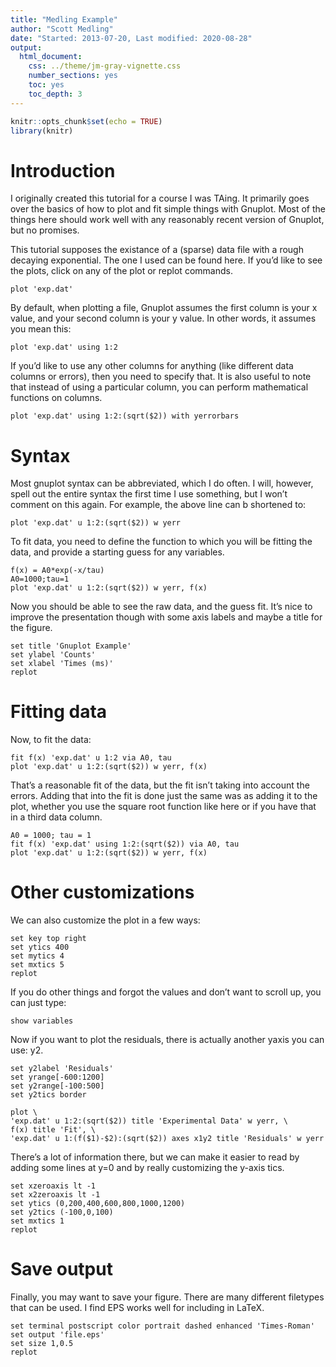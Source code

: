 ```yaml
---
title: "Medling Example"
author: "Scott Medling"
date: "Started: 2013-07-20, Last modified: 2020-08-28"
output:
  html_document:
    css: ../theme/jm-gray-vignette.css
    number_sections: yes
    toc: yes
    toc_depth: 3
---
```


```r
knitr::opts_chunk$set(echo = TRUE)
library(knitr)
```

# Introduction

I originally created this tutorial for a course I was TAing. It primarily
goes over the basics of how to plot and fit simple things with Gnuplot.
Most of the things here should work well with any reasonably recent
version of Gnuplot, but no promises.

This tutorial supposes the existance of a (sparse) data file with a rough
decaying exponential. The one I used can be found here. If you'd like to
see the plots, click on any of the plot or replot commands.


```
plot 'exp.dat'
```

By default, when plotting a file, Gnuplot assumes the first column is
your x value, and your second column is your y value. In other words,
it assumes you mean this:

```
plot 'exp.dat' using 1:2
```

If you'd like to use any other columns for anything (like different data
columns or errors), then you need to specify that. It is also useful to
note that instead of using a particular column, you can perform
mathematical functions on columns.

```
plot 'exp.dat' using 1:2:(sqrt($2)) with yerrorbars
```

# Syntax

Most gnuplot syntax can be abbreviated, which I do often. I will,
however, spell out the entire syntax the first time I use something,
but I won't comment on this again. For example, the above line can b
shortened to:

```
plot 'exp.dat' u 1:2:(sqrt($2)) w yerr
```

To fit data, you need to define the function to which you will be
fitting the data, and provide a starting guess for any variables.

```
f(x) = A0*exp(-x/tau)
A0=1000;tau=1
plot 'exp.dat' u 1:2:(sqrt($2)) w yerr, f(x)
```

Now you should be able to see the raw data, and the guess fit. It's nice
to improve the presentation though with some axis labels and maybe a
title for the figure.


```
set title 'Gnuplot Example'
set ylabel 'Counts'
set xlabel 'Times (ms)'
replot
```

# Fitting data

Now, to fit the data:

```
fit f(x) 'exp.dat' u 1:2 via A0, tau
plot 'exp.dat' u 1:2:(sqrt($2)) w yerr, f(x)
```

That's a reasonable fit of the data, but the fit isn't taking into
account the errors. Adding that into the fit is done just the same
was as adding it to the plot, whether you use the square root function
like here or if you have that in a third data column.

```
A0 = 1000; tau = 1
fit f(x) 'exp.dat' using 1:2:(sqrt($2)) via A0, tau
plot 'exp.dat' u 1:2:(sqrt($2)) w yerr, f(x)
```

# Other customizations

We can also customize the plot in a few ways:

```
set key top right
set ytics 400
set mytics 4
set mxtics 5
replot
```

If you do other things and forgot the values and don't want to scroll
up, you can just type:

```
show variables
```

Now if you want to plot the residuals, there is actually another yaxis
you can use: y2.

```
set y2label 'Residuals'
set yrange[-600:1200]
set y2range[-100:500]
set y2tics border
```

```
plot \
'exp.dat' u 1:2:(sqrt($2)) title 'Experimental Data' w yerr, \
f(x) title 'Fit', \
'exp.dat' u 1:(f($1)-$2):(sqrt($2)) axes x1y2 title 'Residuals' w yerr
```


There's a lot of information there, but we can make it easier to read by
adding some lines at y=0 and by really customizing the y-axis tics.

```
set xzeroaxis lt -1
set x2zeroaxis lt -1
set ytics (0,200,400,600,800,1000,1200)
set y2tics (-100,0,100)
set mxtics 1
replot
```

# Save output

Finally, you may want to save your figure. There are many different
filetypes that can be used. I find EPS works well for including in
LaTeX.

```
set terminal postscript color portrait dashed enhanced 'Times-Roman'
set output 'file.eps'
set size 1,0.5
replot
```


